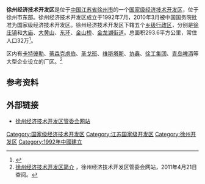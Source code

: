 {{Distinguish|徐州高新技术产业开发区}}

'''徐州经济技术开发区'''是位于[[中华人民共和国|中国]][[江苏省|江苏省]][[徐州市|徐州市]]的一个[[国家级经济技术开发区|国家级经济技术开发区]]，位于徐州市东部。徐州经济技术开发区成立于1992年7月，2010年3月被中国国务院批准为国家级经济技术开发区。徐州经济技术开发区下辖五个[[乡级行政区|乡级行政区]]，分别是[[徐庄镇_(徐州市)|徐庄镇]]和[[大庙街道|大庙]]、[[大黄山街道|大黄山]]、[[东环街道_(徐州市)|东环]]、[[金山桥街道_(徐州市)|金山桥]]、[[金龙湖街道|金龙湖街道]]。总面积293.6平方公里，常住人口32万<ref>{{Cite web |url=http://www.xedz.gov.cn/a/zjkfq/gaikuang/2011/12/31/317.html |title=徐州经济技术开发区简介 |accessdate=2018-09-28 |author= |date=2018-04-12 |work= |publisher=徐州经济开发区网站 |language=Zh-hans |archive-url=https://web.archive.org/web/20180928161305/http://www.xedz.gov.cn/a/zjkfq/gaikuang/2011/12/31/317.html |archive-date=2018-09-28 |dead-url=yes }}</ref>。

区内有[[卡特彼勒|卡特彼勒]]、[[蒂森克虏伯|蒂森克虏伯]]、[[圣戈班|圣戈班]]、[[维斯塔斯|维斯塔斯]]、[[协鑫|协鑫]]、[[徐工集团|徐工集团]]、[[青岛啤酒|青岛啤酒]]等大型企业设立的厂区。<ref>[http://www.xedz.com/about.asp 徐州经济技术开发区简介] {{Wayback|url=http://www.xedz.com/about.asp |date=20120308074534 }}，徐州经济技术开发区管委会网站，2011年4月21日查阅。</ref>

==参考资料==

{{Reflist}}

==外部链接==
*[http://www.xedz.gov.cn/ 徐州经济技术开发区管委会网站] {{Wayback|url=http://www.xedz.gov.cn/ |date=20201128142021 }}

{{徐州市行政区划}}
{{国家级经济技术开发区}}
[[Category:国家级经济技术开发区|Category:国家级经济技术开发区]]
[[Category:江苏国家级开发区|Category:江苏国家级开发区]]
[[Category:徐州开发区|Category:徐州开发区]]
[[Category:1992年中國建立|Category:1992年中國建立]]